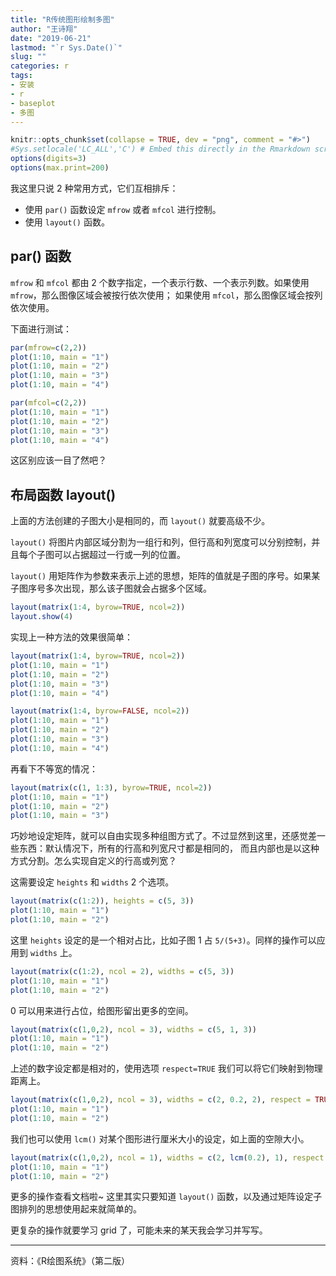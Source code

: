 ```yaml
---
title: "R传统图形绘制多图"
author: "王诗翔"
date: "2019-06-21"
lastmod: "`r Sys.Date()`"
slug: ""
categories: r
tags:
- 安装
- r
- baseplot
- 多图
---
```


```r
knitr::opts_chunk$set(collapse = TRUE, dev = "png", comment = "#>")
#Sys.setlocale('LC_ALL','C') # Embed this directly in the Rmarkdown script that contains the Chinese character comment
options(digits=3)
options(max.print=200)
```

我这里只说 2 种常用方式，它们互相排斥：

* 使用 `par()` 函数设定 `mfrow` 或者 `mfcol` 进行控制。
* 使用 `layout()` 函数。

## par() 函数

`mfrow` 和 `mfcol` 都由 2 个数字指定，一个表示行数、一个表示列数。如果使用 `mfrow`，那么图像区域会被按行依次使用；
如果使用 `mfcol`，那么图像区域会按列依次使用。

下面进行测试：

```r
par(mfrow=c(2,2))
plot(1:10, main = "1")
plot(1:10, main = "2")
plot(1:10, main = "3")
plot(1:10, main = "4")
```

```r
par(mfcol=c(2,2))
plot(1:10, main = "1")
plot(1:10, main = "2")
plot(1:10, main = "3")
plot(1:10, main = "4")
```

这区别应该一目了然吧？

## 布局函数 layout()

上面的方法创建的子图大小是相同的，而 `layout()` 就要高级不少。

`layout()` 将图片内部区域分割为一组行和列，但行高和列宽度可以分别控制，并且每个子图可以占据超过一行或一列的位置。

`layout()` 用矩阵作为参数来表示上述的思想，矩阵的值就是子图的序号。如果某子图序号多次出现，那么该子图就会占据多个区域。

```r
layout(matrix(1:4, byrow=TRUE, ncol=2))
layout.show(4)
```

实现上一种方法的效果很简单：

```r
layout(matrix(1:4, byrow=TRUE, ncol=2))
plot(1:10, main = "1")
plot(1:10, main = "2")
plot(1:10, main = "3")
plot(1:10, main = "4")
```

```r
layout(matrix(1:4, byrow=FALSE, ncol=2))
plot(1:10, main = "1")
plot(1:10, main = "2")
plot(1:10, main = "3")
plot(1:10, main = "4")
```

再看下不等宽的情况：

```r
layout(matrix(c(1, 1:3), byrow=TRUE, ncol=2))
plot(1:10, main = "1")
plot(1:10, main = "2")
plot(1:10, main = "3")
```

巧妙地设定矩阵，就可以自由实现多种组图方式了。不过显然到这里，还感觉差一些东西：默认情况下，所有的行高和列宽尺寸都是相同的，
而且内部也是以这种方式分割。怎么实现自定义的行高或列宽？

这需要设定 `heights` 和 `widths` 2 个选项。

```r
layout(matrix(c(1:2)), heights = c(5, 3))
plot(1:10, main = "1")
plot(1:10, main = "2")
```

这里 `heights` 设定的是一个相对占比，比如子图 1 占 `5/(5+3)`。同样的操作可以应用到 `widths` 上。

```r
layout(matrix(c(1:2), ncol = 2), widths = c(5, 3))
plot(1:10, main = "1")
plot(1:10, main = "2")
```

0 可以用来进行占位，给图形留出更多的空间。

```r
layout(matrix(c(1,0,2), ncol = 3), widths = c(5, 1, 3))
plot(1:10, main = "1")
plot(1:10, main = "2")
```

上述的数字设定都是相对的，使用选项 `respect=TRUE` 我们可以将它们映射到物理距离上。

```r
layout(matrix(c(1,0,2), ncol = 3), widths = c(2, 0.2, 2), respect = TRUE)
plot(1:10, main = "1")
plot(1:10, main = "2")
```

我们也可以使用 `lcm()` 对某个图形进行厘米大小的设定，如上面的空隙大小。

```r
layout(matrix(c(1,0,2), ncol = 1), widths = c(2, lcm(0.2), 1), respect = TRUE)
plot(1:10, main = "1")
plot(1:10, main = "2")
```

更多的操作查看文档啦~ 这里其实只要知道 `layout()` 函数，以及通过矩阵设定子图排列的思想使用起来就简单的。

更复杂的操作就要学习 grid 了，可能未来的某天我会学习并写写。


***

资料：《R绘图系统》（第二版）
